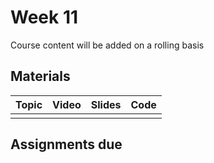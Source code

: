 # Week 11
Course content will be added on a rolling basis

## Materials

| Topic | Video | Slides| Code |
|----|----|----|----|
|   |   |   |   |    

## Assignments due